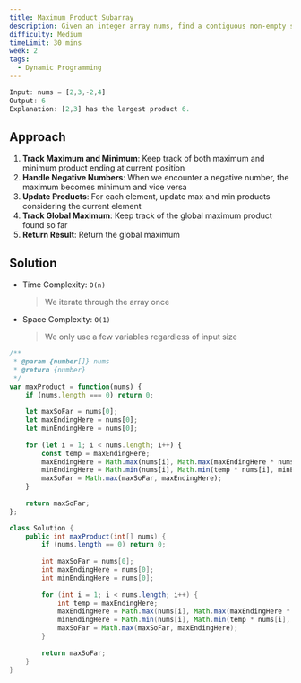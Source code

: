 ```yaml
---
title: Maximum Product Subarray
description: Given an integer array nums, find a contiguous non-empty subarray within the array that has the largest product, and return the product.
difficulty: Medium
timeLimit: 30 mins
week: 2
tags:
  - Dynamic Programming
---
```


```js title="Example"
Input: nums = [2,3,-2,4]
Output: 6
Explanation: [2,3] has the largest product 6.
```

## Approach

1. **Track Maximum and Minimum**: Keep track of both maximum and minimum product ending at current position
2. **Handle Negative Numbers**: When we encounter a negative number, the maximum becomes minimum and vice versa
3. **Update Products**: For each element, update max and min products considering the current element
4. **Track Global Maximum**: Keep track of the global maximum product found so far
5. **Return Result**: Return the global maximum

## Solution

- Time Complexity: `O(n)`
  > We iterate through the array once
- Space Complexity: `O(1)`
  > We only use a few variables regardless of input size

```js tab="JavaScript"
/**
 * @param {number[]} nums
 * @return {number}
 */
var maxProduct = function(nums) {
    if (nums.length === 0) return 0;
    
    let maxSoFar = nums[0];
    let maxEndingHere = nums[0];
    let minEndingHere = nums[0];
    
    for (let i = 1; i < nums.length; i++) {
        const temp = maxEndingHere;
        maxEndingHere = Math.max(nums[i], Math.max(maxEndingHere * nums[i], minEndingHere * nums[i]));
        minEndingHere = Math.min(nums[i], Math.min(temp * nums[i], minEndingHere * nums[i]));
        maxSoFar = Math.max(maxSoFar, maxEndingHere);
    }
    
    return maxSoFar;
};
```

```java tab="Java"
class Solution {
    public int maxProduct(int[] nums) {
        if (nums.length == 0) return 0;
        
        int maxSoFar = nums[0];
        int maxEndingHere = nums[0];
        int minEndingHere = nums[0];
        
        for (int i = 1; i < nums.length; i++) {
            int temp = maxEndingHere;
            maxEndingHere = Math.max(nums[i], Math.max(maxEndingHere * nums[i], minEndingHere * nums[i]));
            minEndingHere = Math.min(nums[i], Math.min(temp * nums[i], minEndingHere * nums[i]));
            maxSoFar = Math.max(maxSoFar, maxEndingHere);
        }
        
        return maxSoFar;
    }
}
```
